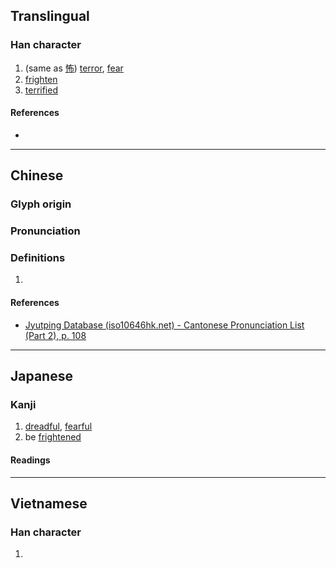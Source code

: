 {{character info}}
==Translingual==

===Han character===
{{Han char|rn=61|rad=心|as=07|sn=10|four=|canj=PIJB,XPIJB|ids=⿰忄甫}}

# (same as [[怖]]) [[terror]], [[fear]]
# [[frighten]]
# [[terrified]]

====References====
* {{Han ref|kx=0387.110|dkj=10653|dj=0719.260|hdz=42303.010|uh=6091|ud=24721}}

----

==Chinese==
{{zh-forms}}

===Glyph origin===
{{Han etym}}

===Pronunciation===
{{zh-pron
|m=bù
|c=bou3
|mc=y
|oc=y
|cat=
}}

===Definitions===
{{zh-hanzi}}

# {{rfdef|zh}}

====References====
* [http://www.iso10646hk.net/jp/document/download.jsp Jyutping Database (iso10646hk.net) - Cantonese Pronunciation List (Part 2), p. 108]

----

==Japanese==

===Kanji===
{{ja-kanji|grade=|rs=心07}}

# [[dreadful]], [[fearful]]
# be [[frighten]]ed

====Readings====
{{ja-readings
|goon=ふ
|kanon=ほ
|kun=おそ-れる, お-じる<お-ぢる, こわ-い<こは-い, こわ-がる<こは-がる}}

----

==Vietnamese==

===Han character===
{{vi-readings|reading=bỏ, bố|rs=心07}}

# {{rfdef|vi|sort=心07}}